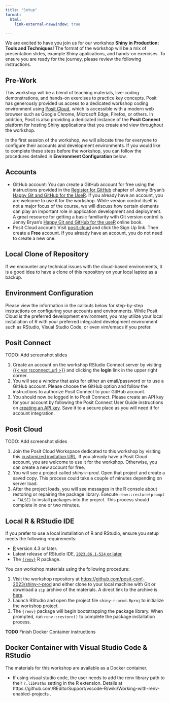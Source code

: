 ```yaml
---
title: "Setup"
format: 
  html:
    link-external-newwindow: true

---
```


We are excited to have you join us for our workshop **Shiny in Production: Tools and Techniques**! The format of the workshop will be a mix of presentation slides, example Shiny applications, and hands-on exercises. To ensure you are ready for the journey, please review the following instructions.

## Pre-Work

This workshop will be a blend of teaching materials, live-coding demonstrations, and hands-on exercises to practice key concepts. Posit has generously provided us access to a dedicated workshop coding environment using [Posit Cloud](https://posit.cloud), which is accessible with a modern web browser such as Google Chrome, Microsoft Edge, Firefox, or others. In addition, Posit is also providing a dedicated instance of the **Posit Connect** platform for hosting Shiny applications that you create and view throughout the workshop. 

In the first session of the workshop, we will allocate time for everyone to configure their accounts and development environments. If you would like to complete these steps before the workshop, you can follow the procedures detailed in **Environment Configuration** below.

## Accounts 

* GitHub account: You can create a GitHub account for free using the instructions provided in the [Register for GitHub](https://happygitwithr.com/github-acct.html#github-acct) chapter of Jenny Bryan's [Happy Git and GitHub for the UseR](https://happygitwithr.com/index.html). If you already have an account, you are welcome to use it for the workshop. While version control itself is not a major focus of the course, we will discuss how certain elements can play an important role in application development and deployment. A great resource for getting a basic familiarity with Git version control is Jenny Bryan's [Happy Git and GitHub for the useR](https://happygitwithr.com/index.html) online book.
* Posit Cloud account: Visit [posit.cloud](https://posit.cloud) and click the Sign Up link. Then create a **Free** account. If you already have an account, you do not need to create a new one.

## Local Clone of Repository

If we encounter any technical issues with the cloud-based environments, it is a good idea to have a clone of this repository on your local laptop as a backup. 

## Environment Configuration

Please view the information in the callouts below for step-by-step instructions on configuring your accounts and environments. While Posit Cloud is the preferred development environment, you may utilize your local installation of R with your preferred integrated development environment such as RStudio, Visual Studio Code, or even vim/emacs if you prefer.

:::{.callout-tip collapse="true"}

## Posit Connect

TODO: Add screenshot slides

1. Create an account on the workshop RStudio Connect server by visiting [{{< var rsconnect_url >}}]({{< var rsconnect_url >}}) and clicking the **login** link in the upper right corner.
1. You will see a window that asks for either an email/password or to use a GitHub account. Please choose the GitHub option and follow the instructions to authorize Posit Connect to your GitHub account.
1. You should now be logged in to Posit Connect. Please create an API key for your account by following the Posit Connect User Guide instructions on [creating an API key](https://docs.posit.co/connect/user/api-keys/). Save it to a secure place as you will need it for account integration.

:::

:::{.callout-tip collapse="true"}

## Posit Cloud

TODO: Add screenshot slides

1. Join the Posit Cloud Workspace dedicated to this workshop by visiting this [customized invitation URL]({{< var posit_cloud_workspace_url >}}). If you already have a Posit Cloud account, you are welcome to use it for the workshop. Otherwise, you can create a new account for free.
1. You will see a project called *shiny-r-prod*. Open that project and create a saved copy. This process could take a couple of minutes depending on server load.
1. After the project loads, you will see messages in the R console about restoring or repairing the package library. Execute `renv::restore(prompt = FALSE)` to install packages into the project. This process should complete in one or two minutes.
:::

:::{.callout-tip collapse="true"}

## Local R & RStudio IDE

If you prefer to use a local installation of R and RStudio, ensure you setup meets the following requirements:

* [R](https://www.r-project.org/) version 4.3 or later. 
* Latest release of RStudio IDE, [`2023.06.1-524` or later](https://posit.co/download/rstudio-desktop/)
* The [`{renv}`](https://rstudio.github.io/renv/articles/renv.html) R package.

You can workshop materials using the following procedure:

1. Visit the workshop repository at <https://github.com/posit-conf-2023/shiny-r-prod> and either clone to your local machine with Git or download a `zip` archive of the materials. A direct link to the archive is [here](https://github.com/posit-conf-2023/shiny-r-prod/archive/refs/heads/main.zip).
1. Launch RStudio and open the project file `shiny-r-prod.Rproj` to initialize the workshop project.
1. The `{renv}` package will begin bootstrapping the package library. When prompted, run `renv::restore()` to complete the package installation process.

:::

**TODO** Finish Docker Container instructions

:::{.callout-tip collapse="true"}

## Docker Container with Visual Studio Code & RStudio 

The materials for this workshop are available as a Docker container. 

* If using visual studio code, the user needs to add the renv library path to their `r.libPaths` setting in the R extension. Details at https://github.com/REditorSupport/vscode-R/wiki/Working-with-renv-enabled-projects .

:::